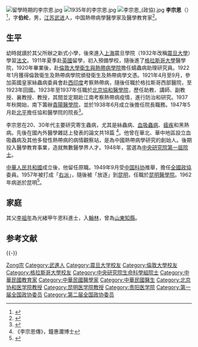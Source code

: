 {{otheruses}}
[[File:留學時期的李宗恩.jpg|thumb]]
[[File:1935年的李宗恩.jpg|thumb]]
[[File:李宗恩_(政協).jpg|thumb]]
'''李宗恩'''（{{bd|1894年|9月10日|1962年|3月|catIdx=Li李}}）<ref name="中央研究院">{{Cite web|title=李宗恩院士基本資料|url=https://db1n.sinica.edu.tw/textdb/ioconas/02.php?func=22&_op=?ID:LD012|accessdate=|work=中央研究院}}</ref>，字'''伯纶'''，男，[[江蘇省|江苏]][[武進縣|武进]]人，中国熱帶病學醫學家及醫學教育家<ref>{{cite news |title=李宗恩担任北京协和医学院校长 |url=http://www.cams.ac.cn/yxgk/lryxld/lrxc/44f002441c844fd9ad03243ef0cf95fb.htm |accessdate=2021-11-01 |work=中国医学科学院北京协和医学院 |archive-date=2021-11-04 |archive-url=https://web.archive.org/web/20211104163440/http://www.cams.ac.cn/yxgk/lryxld/lrxc/44f002441c844fd9ad03243ef0cf95fb.htm |dead-url=no }}</ref>。

== 生平 ==
幼時就讀於其父所辦之新式小學，後來進入[[上海|上海]]震旦學院（1932年改稱[[震旦大學|震旦大學]]）學習[[法文|法文]]。1911年夏季赴[[英國|英國]]留學，初入預備學校，隨後進了[[格拉斯哥大學|格拉斯哥大學]]醫學院，1920年畢業後，赴[[倫敦大學|倫敦大學]][[倫敦衛生及熱帶病學院|衛生與熱帶病學院]]擔任蠕蟲病助理研究員。1922年1月獲得倫敦衛生及熱帶病學院頒發衛生及熱帶病學文憑。1921年4月至9月，參加英國皇家絲蟲病委員會赴[[西印度|西印度]]考察熱帶病，隨後任職於格拉斯哥西部醫院，至1923年回國。1923年至1937年任職於[[北京|北京]][[協和醫學院|協和醫學院]]，歷任助教、講師、副教授、襄教授、教授，其間並定期赴江南考察熱帶病疫情，進行防治和研究。1937年秋開始，南下籌辦[[貴陽醫學院|貴陽醫學院]]，並於1938年6月成立後擔任院長職務。1947年5月赴[[北平|北平]]擔任協和醫學院的院長<ref>{{cite news|title=李宗恩：协和医学院史上握实权院长第一人|url=http://phtv.ifeng.com/program/tfzg/detail_2013_11/26/31569831_0.shtml|accessdate=2021-11-01|work=phtv.ifeng.com|archive-date=2021-11-01|archive-url=https://web.archive.org/web/20211101073222/http://phtv.ifeng.com/program/tfzg/detail_2013_11/26/31569831_0.shtml|dead-url=no}}</ref>。

李宗恩在20、30年代主要研究寄生蟲病，尤其是絲蟲病、[[血吸蟲病|血吸蟲病]]、[[瘧疾|瘧疾]]和黑熱病。先後在國內外醫學雜誌上發表的論文共18篇 <ref>《李宗恩傳》，鐘惠瀾博士</ref>。他曾在華北、華中地區設立血吸蟲病及其他多發性熱帶病的病情觀察站，是為中國熱帶病學研究的創始人。後期投入醫學教育事業，造就無數醫學界人才。1948年，當選為[[中央研究院|中央研究院]][[中央研究院第一屆院士|第一屆院士]]。

[[中華人民共和國|中華人民共和國]]成立後，他留任原職。1949年9月受[[中国科协|中国科协]]推舉，擔任[[全國政協|全國政協]]委員。1957年被打成「[[右派|右派]]」，隨後被「放逐」到[[昆明|昆明]]，任職於[[昆明醫學院|昆明醫學院]]。1962年病逝於昆明<ref>{{cite news |title=从万巴德到李宗恩——跨文化视野下的热带医学 |url=https://china.caixin.com/2017-11-03/101165323.html |accessdate=2021-11-01 |work=财新网 |archive-date=2021-11-02 |archive-url=https://web.archive.org/web/20211102022825/https://china.caixin.com/2017-11-03/101165323.html |dead-url=no }}</ref>。

== 家庭 ==
其父[[李祖年_(進士)|李祖年]]為光緒甲午恩科進士，入[[翰林|翰林]]，曾為[[山東|山東]][[知縣|知縣]]。

== 参考文献 ==
{{reflist}}
{{-}}
{{中央研究院第一屆院士}}

{{Authority control}}
{{DEFAULTSORT:Li李}}
[[Category:李姓|Zong宗]]
[[Category:武進人|Category:武進人]]
[[Category:震旦大学校友|Category:震旦大学校友]]
[[Category:倫敦大學校友|Category:倫敦大學校友]]
[[Category:格拉斯哥大學校友|Category:格拉斯哥大學校友]]
[[Category:中央研究院生命科學組院士|Category:中央研究院生命科學組院士]]
[[Category:中華民國教育家|Category:中華民國教育家]]
[[Category:中華民國醫學家|Category:中華民國醫學家]]
[[Category:中華民國醫生|Category:中華民國醫生]]
[[Category:北京协和医学院教授|Category:北京协和医学院教授]]
[[Category:昆明医学院教授|Category:昆明医学院教授]]
[[Category:贵阳医学院|Category:贵阳医学院]]
[[Category:第一届全国政协委员|Category:第一届全国政协委员]]
[[Category:第二届全国政协委员|Category:第二届全国政协委员]]